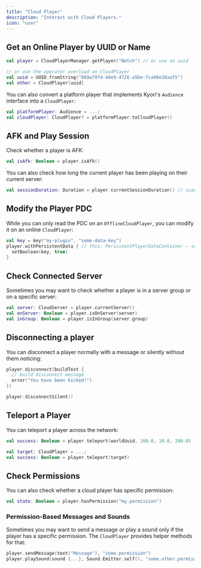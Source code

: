 ```yaml
---
title: "Cloud Player"
description: "Interact with Cloud Players."
icon: "user"
---
```


## Get an Online Player by UUID or Name

```kotlin
val player = CloudPlayerManager.getPlayer("Notch") // or use an uuid

// or use the operator overload on CloudPlayer
val uuid = UUID.fromString("069a79f4-44e9-4726-a5be-fca90e38aaf5")
val other = CloudPlayer[uuid]
```

You can also convert a platform player that implements Kyori's `Audience` interface into a `CloudPlayer`:

```kotlin
val platformPlayer: Audience = ...;
val cloudPlayer: CloudPlayer? = platformPlayer.toCloudPlayer()
```

## AFK and Play Session

Check whether a player is AFK:

```kotlin
val isAfk: Boolean = player.isAfk()
```

You can also check how long the current player has been playing on their current server:

```kotlin
val sessionDuration: Duration = player.currentSessionDuration() // suspend
```

## Modify the Player PDC

While you can only read the PDC on an `OfflineCloudPlayer`, you can modify it on an online `CloudPlayer`:

```kotlin
val key = key("my-plugin", "some-data-key")
player.withPersistentData { // this: PersistentPlayerDataContainer — suspend 
  setBoolean(key, true)
}
```

## Check Connected Server

Sometimes you may want to check whether a player is in a server group or on a specific server:

```kotlin
val server: CloudServer = player.currentServer()
val onServer: Boolean = player.isOnServer(server)
val inGroup: Boolean = player.isInGroup(server.group)
```

## Disconnecting a player

You can disconnect a player normally with a message or silently without them noticing:

<CodeGroup>

```kotlin Normal
player.disconnect(buildText {
  // build disconnect message
  error("You have been kicked!")
})
```


```kotlin Silent
player.disconnectSilent()
```

</CodeGroup>

## Teleport a Player

You can teleport a player across the network:

<CodeGroup>

```kotlin Location
val success: Boolean = player.teleport(worldUuid, 100.0, 10.0, 200.0)
```


```kotlin Player
val target: CloudPlayer = ...;
val success: Boolean = player.teleport(target)
```

</CodeGroup>

## Check Permissions

You can also check whether a cloud player has specific permisison:

```kotlin
val state: Boolean = player.hasPermission("my.permission")
```

### Permission-Based Messages and Sounds

Sometimes you may want to send a message or play a sound only if the player has a specific permission. The `CloudPlayer` provides helper methods for that:

```kotlin
player.sendMessage(text("Message"), "some.permission")
player.playSound(sound {...}, Sound.Emitter.self(), "some.other.permission")
```